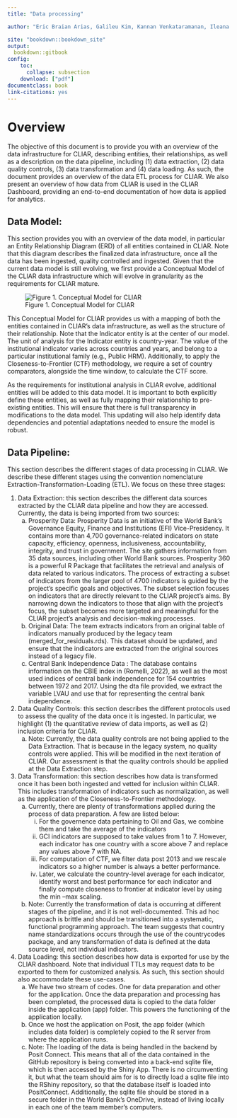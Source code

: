 ```yaml
--- 
title: "Data processing"

author: "Eric Braian Arias, Galileu Kim, Kannan Venkataramanan, Ileana Marroquin Martinez, Alex Khater.\n **Former Members:** Luiza Andrade, Serena Cocciolo, Gabriel Vaz de Melo, Shelmith Kariuki, Abigail Paterson."

site: "bookdown::bookdown_site"
output: 
  bookdown::gitbook
config:
    toc:
      collapse: subsection
    download: ["pdf"] 
documentclass: book
link-citations: yes
---
```


# Overview

The objective of this document is to provide you with an overview of the data infrastructure for CLIAR, describing entities, their relationships, as well as a description on the data pipeline, including (1) data extraction, (2) data quality controls, (3) data transformation and (4) data loading. As such, the document provides an overview of the data ETL process for CLIAR. We also present an overview of how data from CLIAR is used in the CLIAR Dashboard, providing an end-to-end documentation of how data is applied for analytics.

## Data Model:

This section provides you with an overview of the data model, in particular an Entity Relationship Diagram (ERD) of all entities contained in CLIAR. Note that this diagram describes the finalized data infrastructure, once all the data has been ingested, quality controlled and ingested. Given that the current data model is still evolving, we first provide a Conceptual Model of the CLIAR data infrastructure which will evolve in granularity as the requirements for CLIAR mature.

![Figure 1. Conceptual Model for CLIAR](./_book/assets/cliar_data_model.png)

This Conceptual Model for CLIAR provides us with a mapping of both the entities contained in CLIAR’s data infrastructure, as well as the structure of their relationship. Note that the Indicator entity is at the center of our model. The unit of analysis for the Indicator entity is country-year. The value of the institutional indicator varies across countries and years, and belong to a particular institutional family (e.g., Public HRM). Additionally, to apply the Closeness-to-Frontier (CTF) methodology, we require a set of country comparators, alongside the time window, to calculate the CTF score.

As the requirements for institutional analysis in CLIAR evolve, additional entities will be added to this data model. It is important to both explicitly define these entities, as well as fully mapping their relationship to pre-existing entities. This will ensure that there is full transparency in modifications to the data model. This updating will also help identify data dependencies and potential adaptations needed to ensure the model is robust.

## Data Pipeline:
This section describes the different stages of data processing in CLIAR. We describe these different stages using the convention nomenclature Extraction-Transformation-Loading (ETL). We focus on these three stages:

1.	Data Extraction: this section describes the different data sources extracted by the CLIAR data pipeline and how they are accessed. Currently, the data is being imported from two sources:
    a.	Prosperity Data: Prosperity Data is an initiative of the World Bank’s Governance Equity, Finance and Institutions (EFI) Vice-Presidency. It contains more than 4,700 governance-related indicators on state capacity, efficiency, openness, inclusiveness, accountability, integrity, and trust in government. The site gathers information from 35 data sources, including other World Bank sources. Prosperity 360 is a powerful R Package that facilitates the retrieval and analysis of data related to various indicators.  The process of extracting a subset of indicators from the larger pool of 4700 indicators is guided by the project's specific goals and objectives. The subset selection focuses on indicators that are directly relevant to the CLIAR project's aims. By narrowing down the indicators to those that align with the project's focus, the subset becomes more targeted and meaningful for the CLIAR project's analysis and decision-making processes.
    b. Original Data: The team extracts indicators from an original table of indicators manually produced by the legacy team (merged_for_residuals.rds). This dataset should be updated, and ensure that the indicators are extracted from the original sources instead of a legacy file.
    c. Central Bank Independence Data : The database contains information on the CBIE index in (Romelli, 2022), as well as the most used indices of central bank independence for 154 countries between 1972 and 2017. Using the dta file provided, we extract the variable LVAU and use that for representing the central bank independence. 

2.	Data Quality Controls: this section describes the different protocols used to assess the quality of the data once it is ingested. In particular, we highlight (1) the quantitative review of data imports, as well as (2) inclusion criteria for CLIAR.
    a.	Note: Currently, the data quality controls are not being applied to the Data Extraction. That is because in the legacy system, no quality controls were applied. This will be modified in the next iteration of CLIAR. Our assessment is that the quality controls should be applied at the Data Extraction step. 

3. Data Transformation: this section describes how data is transformed once it has been both ingested and vetted for inclusion within CLIAR. This includes transformation of indicators such as normalization, as well as the application of the Closeness-to-Frontier methodology.
    a.	Currently, there are plenty of transformations applied during the process of data preparation. A few are listed below:
        i.	For the governence data pertaining to Oil and Gas, we combine them and take the average of the indicators
        ii.	GCI indicators are supposed to take values from 1 to 7. However, each indicator has one country with a score above 7 and replace any values above 7 with NA.
        iii.	For computation of CTF, we filter data post 2013 and we rescale indicators so a higher number is always a better performance.
        iv.	Later, we calculate the country-level average for each indicator, identify worst and best performance for each indicator and finally compute closeness to frontier at indicator level by using the min –max scaling.
    b.	Note: Currently the transformation of data is occurring at different stages of the pipeline, and it is not well-documented. This ad hoc approach is brittle and should be transitioned into a systematic, functional programming approach. The team suggests that country name standardizations occurs through the use of the countrycodes package, and any transformation of data is defined at the data source level, not individual indicators.

4.	Data Loading: this section describes how data is exported for use by the CLIAR dashboard. Note that individual TTLs may request data to be exported to them for customized analysis. As such, this section should also accommodate these use-cases.
    a.	We have two stream of codes. One for data preparation and other for the application. Once the data preparation and processing has been completed, the processed data is copied to the data folder inside the application (app) folder. This powers the functioning of the application locally. 
    b.	Once we host the application on Posit, the app folder (which includes data folder) is completely copied to the R server from where the application runs.
    c.	Note: The loading of the data is being handled in the backend by Posit Connect. This means that all of the data contained in the GitHub repository is being converted into a back-end sqlite file, which is then accessed by the Shiny App. There is no circumventing it, but what the team should aim for is to directly load a sqlite file into the RShiny repository, so that the database itself is loaded into PositConnect. Additionally, the sqlite file should be stored in a secure folder in the World Bank’s OneDrive, instead of living locally in each one of the team member’s computers.

